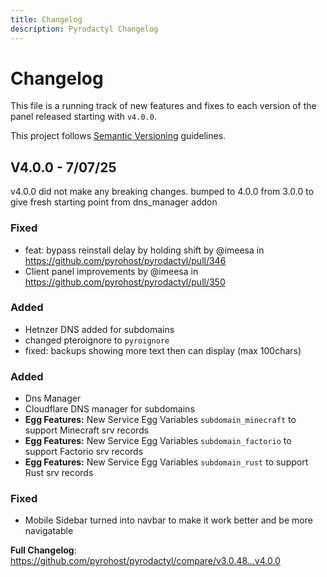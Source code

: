 ```yaml
---
title: Changelog
description: Pyrodactyl Changelog
---
```



# Changelog
This file is a running track of new features and fixes to each version of the panel released starting with `v4.0.0`.

This project follows [Semantic Versioning](http://semver.org) guidelines.

## V4.0.0 - 7/07/25
<Callout type="info">
v4.0.0 did not make any breaking changes. bumped to 4.0.0 from 3.0.0 to give
fresh starting point from dns_manager addon
</Callout>

### Fixed
  -  feat: bypass reinstall delay by holding shift by @imeesa in https://github.com/pyrohost/pyrodactyl/pull/346
  -  Client panel improvements by @imeesa in https://github.com/pyrohost/pyrodactyl/pull/350

### Added
  - Hetnzer DNS added for subdomains
  - changed pteroignore to `pyroignore`
  - fixed: backups showing more text then can display (max 100chars)

### Added
  - Dns Manager
  - Cloudflare DNS manager for subdomains
  - **Egg Features:** New Service Egg Variables `subdomain_minecraft` to support Minecraft srv records
  - **Egg Features:** New Service Egg Variables `subdomain_factorio` to support Factorio srv records
  - **Egg Features:** New Service Egg Variables `subdomain_rust` to support Rust srv records
### Fixed
  - Mobile Sidebar turned into navbar to make it work better and be more navigatable

**Full Changelog**: https://github.com/pyrohost/pyrodactyl/compare/v3.0.48...v4.0.0

